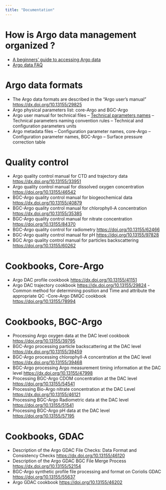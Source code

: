 ```yaml
---
title: "Documentation"
---
```


# How is Argo data management organized ?  
- [A beginners' guide to accessing Argo data](https://argo.ucsd.edu/data/how-to-use-argo-files/)
- [Argo data FAQ](https://argo.ucsd.edu/data/data-faq/)

# Argo data formats
- The Argo data formats are described in the "Argo user's manual" [https://dx.doi.org/10.13155/29825](https://dx.doi.org/10.13155/29825)
- Argo physical parameters list: core-Argo and BGC-Argo
- Argo user manual for technical files
-- [Technical parameters names](documents/ArgoTechnicalParameterNames_v8.3.xlsx)
-- Technical parameters naming convention rules
-- Technical and configuration parameters units
- Argo metadata files
-- Configuration parameter names, core-Argo
-- Configuration parameter names, BGC-Argo
-- Surface pressure correction table

# Quality control
- Argo quality control manual for CTD and trajectory data [https://dx.doi.org/10.13155/33951](https://dx.doi.org/10.13155/33951)
- Argo quality control manual for dissolved oxygen concentration [https://doi.org/10.13155/46542](https://doi.org/10.13155/46542)
- BGC-Argo quality control manual for biogeochemical data [https://dx.doi.org/10.13155/40879](https://dx.doi.org/10.13155/40879)
- BGC-Argo quality control manual for chlorophyll-A concentration [https://dx.doi.org/10.13155/35385](https://dx.doi.org/10.13155/35385)
- BGC-Argo quality control manual for nitrate concentration [https://doi.org/10.13155/84370](https://doi.org/10.13155/84370)
- BGC-Argo quality control for radiometry [https://doi.org/10.13155/62466](https://doi.org/10.13155/62466)
- BGC-Argo quality control manual for pH [https://doi.org/10.13155/97828](https://doi.org/10.13155/97828) 
- BGC Argo quality control manual for particles backscattering [https://doi.org/10.13155/60262](https://doi.org/10.13155/60262) 

# Cookbooks, Core-Argo
- Argo DAC profile cookbook [https://dx.doi.org/10.13155/41151](https://dx.doi.org/10.13155/41151)
- Argo DAC trajectory cookbook [https://dx.doi.org/10.13155/29824](https://dx.doi.org/10.13155/29824)
-Common method for determining position and Time and attribute the appropriate QC
-Core-Argo DMQC cookbook [https://doi.org/10.13155/78994](https://doi.org/10.13155/78994)
 
# Cookbooks, BGC-Argo
- Processing Argo oxygen data at the DAC level cookbook [https://doi.org/10.13155/39795](https://doi.org/10.13155/39795)
- BGC-Argo processing particle backscattering at the DAC level [https://dx.doi.org/10.13155/39459](https://dx.doi.org/10.13155/39459)
- BGC-Argo processing chlorophyll-A concentration at the DAC level [https://dx.doi.org/10.13155/39468](https://dx.doi.org/10.13155/39468)
- BGC-Argo processing Argo measurement timing information at the DAC level [https://dx.doi.org/10.13155/47998](https://dx.doi.org/10.13155/47998)
- Processing BGC-Argo CDOM concentration at the DAC level [https://doi.org/10.13155/54541](https://doi.org/10.13155/54541)
- Processing Bio-Argo nitrate concentration at the DAC Level [https://dx.doi.org/10.13155/46121](https://dx.doi.org/10.13155/46121)
- Processing BGC-Argo Radiometric data at the DAC level [https://doi.org/10.13155/51541](https://doi.org/10.13155/51541)
- Processing BGC-Argo pH data at the DAC level [https://doi.org/10.13155/57195](https://doi.org/10.13155/57195)

# Cookbooks, GDAC
- Description of the Argo GDAC File Checks: Data Format and Consistency Checks [https://dx.doi.org/10.13155/46120](https://dx.doi.org/10.13155/46120)
- Description of the Argo GDAC BGC File Merge Process [https://dx.doi.org/10.13155/52154](https://dx.doi.org/10.13155/52154)
- BGC-Argo synthetic profile file processing and format on Coriolis GDAC [https://doi.org/10.13155/55637](https://doi.org/10.13155/55637)
- Argo GDAC cookbook [https://doi.org/10.13155/46202](https://doi.org/10.13155/46202)

